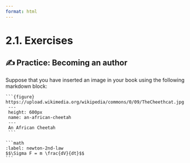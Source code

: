 ```yaml
---
format: html
---
```


<script src='../../src/quiz.js'></script>

# 2.1. Exercises

## ✍️ Practice: Becoming an author

Suppose that you have inserted an image in your book using the following markdown block:

~~~
```{figure} https://upload.wikimedia.org/wikipedia/commons/0/09/TheCheethcat.jpg
 ---
 height: 600px
 name: an-african-cheetah
 ---
 An African Cheetah
 ```
~~~

<div id='mcq1'></div>
<script>
    generateQuiz(
        'mcq1',
        'Question 1',
        'How would you reference this image within the main markdown text?',
        {
        '<code>Fig. 1 shows the image of an African Cheetah.</code>': '<code>Fig. 1</code> produces a static text and isn’t automatically linked to anything. If your figure number changes to <code>2</code>, <code>Fig. 1</code> would stay the same.',
        '<code>{ref}</code>an-african-cheetah<code> shows the image of an African Cheetah.</code>': '<code>{ref}</code>`` is not quite correct to cross-reference a figure. What did you miss?',
        '<code>{nameref}</code>an-african-cheetah<code> shows the image of an African Cheetah.</code>': '',
        '<code>{nameref}(an-african-cheetah) shows the image of an African Cheetah.</code>': '<code>{nameref}()</code> is not quite correct to cross-reference a figure. Which part did you get wrong?',
        '<code>{nameref}</code>An African Cheetah<code> shows the image of an African Cheetah.</code>': 'The reference should point to the image label, not its caption.',
        },
        '<code>{nameref}</code>an-african-cheetah<code> shows the image of an African Cheetah.</code>',
    );
</script>

~~~
```math
:label: newton-2nd-law
$$\Sigma F = m \frac{dV}{dt}$$
```
~~~

<div id='mcq2'></div>
<script>
    generateQuiz(
        'mcq2',
        'Question 2',
        'What is one problem with the above math equation?',
        {
        '<code>$$ $$</code> should not be used inside a ```<code>{math} </code>``` block': '',
        '<code>:label:</code> should be changed to <code>label:</code>': '<code>:label:</code> is actually the right way to give a label to an equation.',
        '<code>:label:</code> should be replaced by <code>:name:</code>': 'Using <code>:name:</code> is incorrect. You’ve probably mistaken this with <code>name:</code> in a ```<code>{figure} </code>``` block.',
        '<code>$$ $$</code> should be replaced with <code>$ $</code>': 'Neither of the two options are applicable inside a ```<code>{math} </code>``` block.',
        },
        '<code>$$ $$</code> should not be used inside a ```<code>{math} </code>``` block',
    );
</script>
